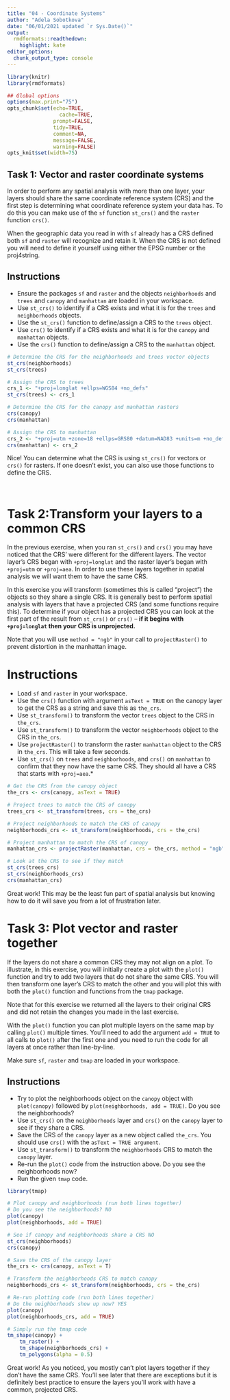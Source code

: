 ```yaml
---
title: "04 - Coordinate Systems"
author: "Adela Sobotkova"
date: "06/01/2021 updated `r Sys.Date()`"
output:
  rmdformats::readthedown:
    highlight: kate
editor_options: 
  chunk_output_type: console
---
```


```r
library(knitr)
library(rmdformats)

## Global options
options(max.print="75")
opts_chunk$set(echo=TRUE,
	             cache=TRUE,
               prompt=FALSE,
               tidy=TRUE,
               comment=NA,
               message=FALSE,
               warning=FALSE)
opts_knit$set(width=75)
```

## Task 1: Vector and raster coordinate systems
In order to perform any spatial analysis with more than one layer, your layers should share the same coordinate reference system (CRS) and the first step is determining what coordinate reference system your data has. To do this you can make use of the `sf` function `st_crs()` and the `raster` function `crs()`.

When the geographic data you read in with `sf` already has a CRS defined both `sf` and `raster` will recognize and retain it. When the CRS is not defined you will need to define it yourself using either the EPSG number or the proj4string.

## Instructions

* Ensure the packages `sf` and `raster` and the objects `neighborhoods` and `trees` and `canopy` and `manhattan` are loaded in your workspace.
* Use `st_crs()` to identify if a CRS exists and what it is for the `trees` and `neighborhoods` objects.
* Use the `st_crs()` function to define/assign a CRS to the `trees` object.
* Use `crs()` to identify if a CRS exists and what it is for the `canopy` and `manhattan` objects.
* Use the `crs()` function to define/assign a CRS to the `manhattan` object.

```r
# Determine the CRS for the neighborhoods and trees vector objects
st_crs(neighborhoods)
st_crs(trees)

# Assign the CRS to trees
crs_1 <- "+proj=longlat +ellps=WGS84 +no_defs"
st_crs(trees) <- crs_1

# Determine the CRS for the canopy and manhattan rasters
crs(canopy)
crs(manhattan)

# Assign the CRS to manhattan
crs_2 <- "+proj=utm +zone=18 +ellps=GRS80 +datum=NAD83 +units=m +no_defs"
crs(manhattan) <- crs_2

```

Nice! You can determine what the CRS is using `st_crs()` for vectors or `crs()` for rasters. If one doesn't exist, you can also use those functions to define the CRS.

<br>

# Task 2:Transform your layers to a common CRS
In the previous exercise, when you ran `st_crs()` and `crs()` you may have noticed that the CRS' were different for the different layers. The vector layer's CRS began with `+proj=longlat` and the raster layer's began with `+proj=utm` or `+proj=aea`. In order to use these layers together in spatial analysis we will want them to have the same CRS.

In this exercise you will transform (sometimes this is called "project") the objects so they share a single CRS. It is generally best to perform spatial analysis with layers that have a projected CRS (and some functions require this). To determine if your object has a projected CRS you can look at the first part of the result from `st_crs()` or `crs()` -- **if it begins with `+proj=longlat` then your CRS is unprojected.**

Note that you will use `method = "ngb"` in your call to `projectRaster()` to prevent distortion in the manhattan image.

# Instructions

* Load `sf` and `raster` in your workspace.
* Use the `crs()` function with argument `asText = TRUE` on the canopy layer to get the CRS as a string and save this as `the_crs`.
* Use `st_transform()` to transform the vector `trees` object to the CRS in `the_crs`.
* Use `st_transform()` to transform the vector `neighborhoods` object to the CRS in `the_crs`.
* Use `projectRaster()` to transform the raster `manhattan` object to the CRS in `the_crs`. This will take a few seconds.
* Use `st_crs()` on `trees` and `neighborhoods`, and `crs()` on `manhattan` to confirm that they now have the same CRS. They should all have a CRS that starts with `+proj=aea`.* 

```r
# Get the CRS from the canopy object
the_crs <- crs(canopy, asText = TRUE)

# Project trees to match the CRS of canopy
trees_crs <- st_transform(trees, crs = the_crs)

# Project neighborhoods to match the CRS of canopy
neighborhoods_crs <- st_transform(neighborhoods, crs = the_crs)

# Project manhattan to match the CRS of canopy
manhattan_crs <- projectRaster(manhattan, crs = the_crs, method = "ngb")

# Look at the CRS to see if they match
st_crs(trees_crs)
st_crs(neighborhoods_crs)
crs(manhattan_crs)

```

Great work! This may be the least fun part of spatial analysis but knowing how to do it will save you from a lot of frustration later.

# Task 3: Plot vector and raster together
If the layers do not share a common CRS they may not align on a plot. To illustrate, in this exercise, you will initially create a plot with the `plot()` function and try to add two layers that do not share the same CRS. You will then transform one layer's CRS to match the other and you will plot this with both the `plot()` function and functions from the `tmap` package.

Note that for this exercise we returned all the layers to their original CRS and did not retain the changes you made in the last exercise.

With the `plot()` function you can plot multiple layers on the same map by calling `plot()` multiple times. You'll need to add the argument `add = TRUE` to all calls to `plot()` after the first one and you need to run the code for all layers at once rather than line-by-line.

Make sure `sf`, `raster` and `tmap` are loaded in your workspace.

## Instructions

* Try to plot the neighborhoods object on the `canopy` object with `plot(canopy)` followed by `plot(neighborhoods, add = TRUE)`. Do you see the neighborhoods?
* Use `st_crs()` on the `neighborhoods` layer and `crs()` on the `canopy` layer to see if they share a CRS.
* Save the CRS of the `canopy` layer as a new object called `the_crs`. You should use `crs()` with the `asText = TRUE argument`.
* Use `st_transform()` to transform the `neighborhoods` CRS to match the `canopy` layer.
* Re-run the `plot()` code from the instruction above. Do you see the neighborhoods now?
* Run the given `tmap` code.

```r

library(tmap)

# Plot canopy and neighborhoods (run both lines together)
# Do you see the neighborhoods? NO
plot(canopy)
plot(neighborhoods, add = TRUE)

# See if canopy and neighborhoods share a CRS NO
st_crs(neighborhoods)
crs(canopy)

# Save the CRS of the canopy layer
the_crs <- crs(canopy, asText = T)

# Transform the neighborhoods CRS to match canopy
neighborhoods_crs <- st_transform(neighborhoods, crs = the_crs)

# Re-run plotting code (run both lines together)
# Do the neighborhoods show up now? YES
plot(canopy)
plot(neighborhoods_crs, add = TRUE)

# Simply run the tmap code
tm_shape(canopy) + 
    tm_raster() + 
    tm_shape(neighborhoods_crs) + 
    tm_polygons(alpha = 0.5)
```

Great work! As you noticed, you mostly can't plot layers together if they don't have the same CRS. You'll see later that there are exceptions but it is definitely best practice to ensure the layers you'll work with have a common, projected CRS.